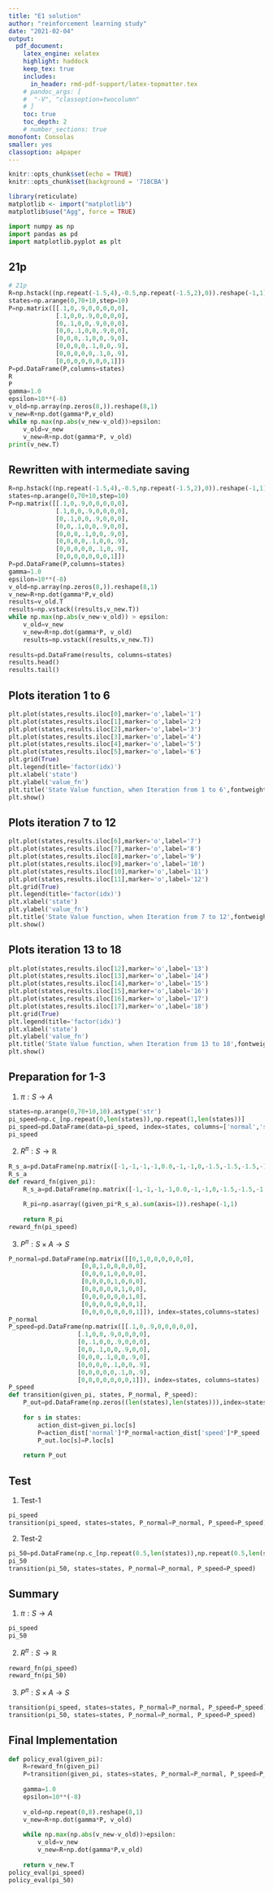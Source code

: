 ```yaml
---
title: "E1 solution"  
author: "reinforcement learning study"  
date: "2021-02-04"  
output:   
  pdf_document:  
    latex_engine: xelatex
    highlight: haddock  
    keep_tex: true  
    includes:
      in_header: rmd-pdf-support/latex-topmatter.tex
    # pandoc_args: [
    #  "-V", "classoption=twocolumn"
    # ]
    toc: true   
    toc_depth: 2  
    # number_sections: true  
monofont: Consolas
smaller: yes
classoption: a4paper
---
```


```r
knitr::opts_chunk$set(echo = TRUE)
knitr::opts_chunk$set(background = '718CBA')
```

```r
library(reticulate)
matplotlib <- import("matplotlib")
matplotlib$use("Agg", force = TRUE)
```

```python
import numpy as np
import pandas as pd
import matplotlib.pyplot as plt
```

\newpage

## 21p
```python
# 21p
R=np.hstack((np.repeat(-1.5,4),-0.5,np.repeat(-1.5,2),0)).reshape(-1,1)
states=np.arange(0,70+10,step=10)
P=np.matrix([[.1,0,.9,0,0,0,0,0],
             [.1,0,0,.9,0,0,0,0],
             [0,.1,0,0,.9,0,0,0],
             [0,0,.1,0,0,.9,0,0],
             [0,0,0,.1,0,0,.9,0],
             [0,0,0,0,.1,0,0,.9],
             [0,0,0,0,0,.1,0,.9],
             [0,0,0,0,0,0,0,1]])
P=pd.DataFrame(P,columns=states)
R
P
gamma=1.0
epsilon=10**(-8)
v_old=np.array(np.zeros(8,)).reshape(8,1)
v_new=R+np.dot(gamma*P,v_old)
while np.max(np.abs(v_new-v_old))>epsilon:
    v_old=v_new
    v_new=R+np.dot(gamma*P, v_old)
print(v_new.T)
```

\newpage

## Rewritten with intermediate saving
```python
R=np.hstack((np.repeat(-1.5,4),-0.5,np.repeat(-1.5,2),0)).reshape(-1,1)
states=np.arange(0,70+10,step=10)
P=np.matrix([[.1,0,.9,0,0,0,0,0],
             [.1,0,0,.9,0,0,0,0],
             [0,.1,0,0,.9,0,0,0],
             [0,0,.1,0,0,.9,0,0],
             [0,0,0,.1,0,0,.9,0],
             [0,0,0,0,.1,0,0,.9],
             [0,0,0,0,0,.1,0,.9],
             [0,0,0,0,0,0,0,1]])
P=pd.DataFrame(P,columns=states)
gamma=1.0
epsilon=10**(-8)
v_old=np.array(np.zeros(8,)).reshape(8,1)
v_new=R+np.dot(gamma*P,v_old)
results=v_old.T
results=np.vstack((results,v_new.T))
while np.max(np.abs(v_new-v_old)) > epsilon:
    v_old=v_new
    v_new=R+np.dot(gamma*P, v_old)
    results=np.vstack((results,v_new.T))
    
results=pd.DataFrame(results, columns=states)
results.head()
results.tail()
```

\newpage

## Plots iteration 1 to 6
```python
plt.plot(states,results.iloc[0],marker='o',label='1')
plt.plot(states,results.iloc[1],marker='o',label='2')
plt.plot(states,results.iloc[2],marker='o',label='3')
plt.plot(states,results.iloc[3],marker='o',label='4')
plt.plot(states,results.iloc[4],marker='o',label='5')
plt.plot(states,results.iloc[5],marker='o',label='6')
plt.grid(True)
plt.legend(title='factor(idx)')
plt.xlabel('state')
plt.ylabel('value_fn')
plt.title('State Value function, when Iteration from 1 to 6',fontweight='bold')
plt.show()
```

\newpage

## Plots iteration 7 to 12
```python
plt.plot(states,results.iloc[6],marker='o',label='7')
plt.plot(states,results.iloc[7],marker='o',label='8')
plt.plot(states,results.iloc[8],marker='o',label='9')
plt.plot(states,results.iloc[9],marker='o',label='10')
plt.plot(states,results.iloc[10],marker='o',label='11')
plt.plot(states,results.iloc[11],marker='o',label='12')
plt.grid(True)
plt.legend(title='factor(idx)')
plt.xlabel('state')
plt.ylabel('value_fn')
plt.title('State Value function, when Iteration from 7 to 12',fontweight='bold')
plt.show()
```

\newpage

## Plots iteration 13 to 18
```python
plt.plot(states,results.iloc[12],marker='o',label='13')
plt.plot(states,results.iloc[13],marker='o',label='14')
plt.plot(states,results.iloc[14],marker='o',label='15')
plt.plot(states,results.iloc[15],marker='o',label='16')
plt.plot(states,results.iloc[16],marker='o',label='17')
plt.plot(states,results.iloc[17],marker='o',label='18')
plt.grid(True)
plt.legend(title='factor(idx)')
plt.xlabel('state')
plt.ylabel('value_fn')
plt.title('State Value function, when Iteration from 13 to 18',fontweight='bold')
plt.show()
```

\newpage

## Preparation for 1-3

1) $\pi:S→A$

```python
states=np.arange(0,70+10,10).astype('str')
pi_speed=np.c_[np.repeat(0,len(states)),np.repeat(1,len(states))]
pi_speed=pd.DataFrame(data=pi_speed, index=states, columns=['normal','speed'])
pi_speed
```

2) $R^{\pi}:S→\mathbb{R}$
```python
R_s_a=pd.DataFrame(np.matrix([-1,-1,-1,-1,0.0,-1,-1,0,-1.5,-1.5,-1.5,-1.5,-0.5,-1.5,-1.5,0]).reshape(len(states),2,order='F'),columns=['normal','speed'],index=states)
R_s_a
def reward_fn(given_pi):
    R_s_a=pd.DataFrame(np.matrix([-1,-1,-1,-1,0.0,-1,-1,0,-1.5,-1.5,-1.5,-1.5,-0.5,-1.5,-1.5,0]).reshape(len(states),2,order='F'),columns=['normal','speed'],index=states)
    
    R_pi=np.asarray((given_pi*R_s_a).sum(axis=1)).reshape(-1,1)
    
    return R_pi
reward_fn(pi_speed)
```

3) $P^{\pi}:S×A→S$

```python
P_normal=pd.DataFrame(np.matrix([[0,1,0,0,0,0,0,0],
                    [0,0,1,0,0,0,0,0],
                    [0,0,0,1,0,0,0,0],
                    [0,0,0,0,1,0,0,0],
                    [0,0,0,0,0,1,0,0],
                    [0,0,0,0,0,0,1,0],
                    [0,0,0,0,0,0,0,1],
                    [0,0,0,0,0,0,0,1]]), index=states,columns=states)
P_normal
P_speed=pd.DataFrame(np.matrix([[.1,0,.9,0,0,0,0,0],
                   [.1,0,0,.9,0,0,0,0],
                   [0,.1,0,0,.9,0,0,0],
                   [0,0,.1,0,0,.9,0,0],
                   [0,0,0,.1,0,0,.9,0],
                   [0,0,0,0,.1,0,0,.9],
                   [0,0,0,0,0,.1,0,.9],
                   [0,0,0,0,0,0,0,1]]), index=states, columns=states)
P_speed
def transition(given_pi, states, P_normal, P_speed):
    P_out=pd.DataFrame(np.zeros((len(states),len(states))),index=states, columns=states)
    
    for s in states:
        action_dist=given_pi.loc[s]
        P=action_dist['normal']*P_normal+action_dist['speed']*P_speed
        P_out.loc[s]=P.loc[s]
        
    return P_out
```

\newpage

## Test

1) Test-1

```python
pi_speed
transition(pi_speed, states=states, P_normal=P_normal, P_speed=P_speed)
```

2) Test-2

```python
pi_50=pd.DataFrame(np.c_[np.repeat(0.5,len(states)),np.repeat(0.5,len(states))], index=states, columns=['normal','speed'])
pi_50
transition(pi_50, states=states, P_normal=P_normal, P_speed=P_speed)
```

\newpage

## Summary

1) $\pi:S→A$

```python
pi_speed
pi_50
```

2) $R^{\pi}:S→\mathbb{R}$

```python
reward_fn(pi_speed)
reward_fn(pi_50)
```

3) $P^{\pi}:S×A→S$

```python
transition(pi_speed, states=states, P_normal=P_normal, P_speed=P_speed)
transition(pi_50, states=states, P_normal=P_normal, P_speed=P_speed)
```

\newpage

## Final Implementation

```python
def policy_eval(given_pi):
    R=reward_fn(given_pi)
    P=transition(given_pi, states=states, P_normal=P_normal, P_speed=P_speed)
    
    gamma=1.0
    epsilon=10**(-8)
    
    v_old=np.repeat(0,8).reshape(8,1)
    v_new=R+np.dot(gamma*P, v_old)
    
    while np.max(np.abs(v_new-v_old))>epsilon:
        v_old=v_new
        v_new=R+np.dot(gamma*P,v_old)
        
    return v_new.T
policy_eval(pi_speed)
policy_eval(pi_50)
```